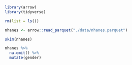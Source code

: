 ```r
library(arrow)
library(tidyverse)

rm(list = ls())

nhanes <- arrow::read_parquet("./data/nhanes.parquet")
```

```r
skim(nhanes)
```

```r
nhanes %>%
  na.omit() %>%
  mutate(gender)
```

